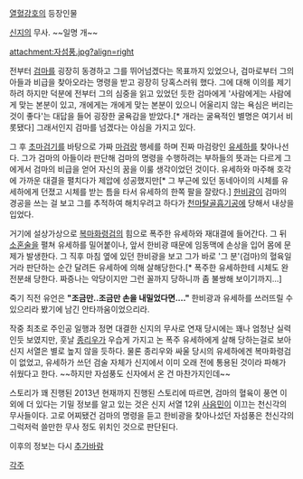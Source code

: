 [[열혈강호]]의 등장인물

[[신지]]의 무사. ~~일명 개~~

attachment:자섬풍.jpg?align=right

전부터 [[검마]]를 굉장히 동경하고 그를 뛰어넘겠다는 목표까지 있었으나, 검마로부터 그의 아들과 비급을 찾아오라는 명령을 받고 굉장히 당혹스러워 했다. 그에 대해 이의를 제기하려 하지만 덕분에 전부터 그의 심중을 읽고 있었던 듯한 검마에게 '사람에게는 사람에게 맞는 본분이 있고, 개에게는 개에게 맞는 본분이 있으니 어울리지 않는 욕심은 버리는 것이 좋다'는 대답을 들어 굉장한 굴욕감을 받았다.[* 개라는 굴욕적인 별명은 여기서 비롯됐다] 그래서인지 검마를 넘겠다는 야심을 가지고 있다.

그 후 [[초마검기]]를 바탕으로 가짜 [[마검랑]] 행세를 하며 진짜 마검랑인 [[유세하]]를 찾아나선다. 그가 검마의 아들이라 판단해 검마의 명령을 수행하려는 부하들의 뜻과는 다르게 그에게서 검마의 비급을 얻어 자신의 꿈을 이룰 생각이었던 것이다. 유세하와 마주해 호각에 가까운 대결을 펼치다가 제압에 성공했지만[* 그 부근에 있던 동네아이의 시체를 유세하에게 던졌고 시체를 받는 틈을 타서 유세하의 한쪽 팔을 잘랐다.] [[한비광]]이 검마의 경공을 쓰는 걸 보고 그를 추적하여 해치우려고 하다가 [[천마탈골흡기공]]에 당해서 내상을 입었다.

거기에 설상가상으로 [[복마화령검]]의 힘으로 폭주한 유세하와 재대결에 들어간다. 그 뒤 [[소혼술]]을 펼쳐 유세하를 밀어붙이나, 앞서 한비광 때문에 임동맥에 손상을 입어 몸에 문제가 발생한다. 그 직후 마침 옆에 있던 한비광을 보고 그가 바로 '그 분'(검마)의 혈육일 거라 판단하는 순간 달려든 유세하에 의해 살해당한다.[* 폭주한 유세하한테 시체도 완전분쇄 당한다. 짜증나는 악당이지만 그런 꼴까지 당하니까 좀 불쌍해 보이기까지...]

죽기 직전 유언은 '''"조금만..조금만 손을 내밀었다면...."''' 한비광과 유세하를 쓰러뜨릴 수 있으리라 봤기에 남긴 안타까움이었으리라.

작중 최초로 주인공 일행과 정면 대결한 신지의 무사로 연재 당시에는 꽤나 엄청난 실력인듯 보였지만, 훗날 [[종리우]]가 우습게 가지고 논 폭주 유세하에게 살해 당하는걸로 보아 신지 서열은 별로 높지 않을 듯하다. 물론 종리우와 싸울 당시의 유세하에겐 복마화령검이 없었고, 유세하가 쓰던 검술 자체가 신지에서 이미 오래 전에 통용된 것이라 파해가 쉬웠다고 한다. ~~하지만 자섬풍도 신자에서 온 건 마찬가지인데~~

스토리가 꽤 진행된 2013년 현재까지 진행된 스토리에 따르면, 검마의 혈육이 풍연 이외에 더 있다는 기밀 정보를 알고 있는 것은 신지 서열 12위 [[사음민]]이 이끄는 천신각의 무사들이다. 고로 어찌됐건 검마의 명령을 듣고 한비광을 찾아나섰던 자섬풍은 천신각의 그럭저럭 쓸만한 무사 정도 위치인 것으로 판단된다.

이후의 정보는 다시 [[추가바람]]


[[각주]]
